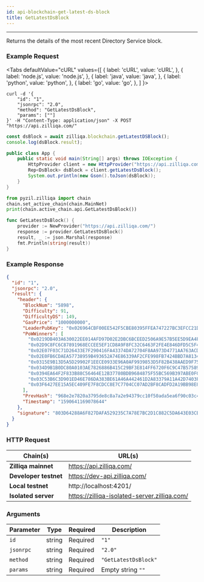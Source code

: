 ```yaml
---
id: api-blockchain-get-latest-ds-block
title: GetLatestDsBlock
---
```


---
Returns the details of the most recent Directory Service block.

### Example Request



<Tabs
  defaultValue="cURL"
  values={[
    { label: 'cURL', value: 'cURL', },
    { label: 'node.js', value: 'node.js', },
    { label: 'java', value: 'java', },
    { label: 'python', value: 'python', },
    { label: 'go', value: 'go', },
  ]
}>

<TabItem value="cURL">

```shell
curl -d '{
    "id": "1",
    "jsonrpc": "2.0",
    "method": "GetLatestDsBlock",
    "params": [""]
}' -H "Content-Type: application/json" -X POST "https://api.zilliqa.com/"
```
</TabItem>
<TabItem value="node.js">

```js
const dsBlock = await zilliqa.blockchain.getLatestDSBlock();
console.log(dsBlock.result);
```
</TabItem>
<TabItem value="java">

```java
public class App {
    public static void main(String[] args) throws IOException {
        HttpProvider client = new HttpProvider("https://api.zilliqa.com/");
        Rep<DsBlock> dsBlock = client.getLatestDsBlock();
        System.out.println(new Gson().toJson(dsBlock));
    }
}
```
</TabItem>
<TabItem value="python">

```python
from pyzil.zilliqa import chain
chain.set_active_chain(chain.MainNet)
print(chain.active_chain.api.GetLatestDsBlock())
```
</TabItem>

<TabItem value="go">

```go
func GetLatestDsBlock() {
	provider := NewProvider("https://api.zilliqa.com/")
	response := provider.GetLatestDsBlock()
	result, _ := json.Marshal(response)
	fmt.Println(string(result))
}
```
</TabItem>
</Tabs>


### Example Response


```json
{
  "id": "1",
  "jsonrpc": "2.0",
  "result": {
    "header": {
      "BlockNum": "5898",
      "Difficulty": 91,
      "DifficultyDS": 149,
      "GasPrice": "1000000000",
      "LeaderPubKey": "0x026964CBF00EE542F5CBE80395FFEA747227BC3EFCC21D04956380180A9BE21546",
      "PoWWinners": [
        "0x0219DB403A630022EE014AFD97D02E2DBC6BCEED2506A9E57B5EE5D9EA4F154929",
        "0x02D9C8FC6C87891968ECCEE5EF1CD8A9F8FC32C6463F2FE4E846DFD5C5F45A625E",
        "0x02E07F03C71D26433E7F290416FA43374DA72704F8AA973D4771AA763ACD7C509C",
        "0x02E0FB6CDAEA57738959B493652A74E86339AF2CFE998FB7424BBD7A813450743F",
        "0x0315E9B13D5A5D29902F1EECE0933E96A0AF9939853D5F82B438AAED9F7560B3FC",
        "0x034D9B1B0DC80A0103AE7826886B415C29BF3E814FF6720F6C9C47B57589EFEAAA",
        "0x0394EA64F2F833B88C56464E12B37780BDB9684875F55BC569B397ABE0FCCD8E0E",
        "0x03C53B6C3D901ED46E786DA383BE61A46A442461D2A83379A11A42D7403FB7102E",
        "0x03F6427EE15A5EC409FE7F8CDCC8E7C7704CC07AD2BF8CADFD2A19BB98E80836AF"
      ],
      "PrevHash": "968e2e7820a3795de8c8a7a2e94379cc10f50ada5ea6f90c03c4e61e22ee83b5",
      "Timestamp": "1590641169078644"
    },
    "signature": "803D64288A6F827DAFA529235C7A78E7BC2D1C882C5DA643E03CB0B2A786C7A5508CCD5F409CDAA325709E4E9A98F1D67596E61CB8CF958AD98B7DB842F87A44"
  }
}
```

### HTTP Request

| Chain(s)              | URL(s)                       |
| --------------------- | ---------------------------- |
| **Zilliqa mainnet**   | https://api.zilliqa.com/     |
| **Developer testnet** | https://dev-api.zilliqa.com/ |
| **Local testnet**     | http://localhost:4201/       |
| **Isolated server**   | https://zilliqa-isolated-server.zilliqa.com/ |

### Arguments

| Parameter | Type   | Required | Description          |
| --------- | ------ | -------- | -------------------- |
| `id`      | string | Required | `"1"`                |
| `jsonrpc` | string | Required | `"2.0"`              |
| `method`  | string | Required | `"GetLatestDsBlock"` |
| `params`  | string | Required | Empty string `""`    |